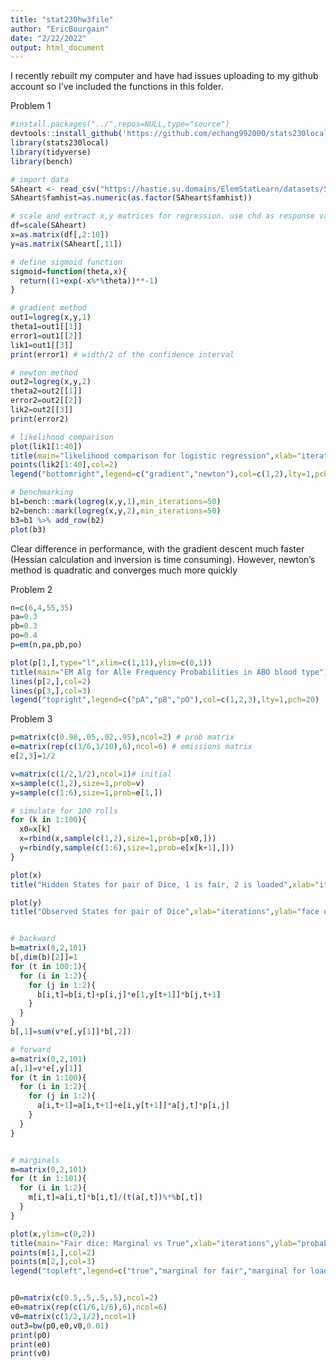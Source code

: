 ```yaml
---
title: "stat230hw3file"
author: "EricBourgain"
date: "2/22/2022"
output: html_document
---
```

I recently rebuilt my computer and have had issues uploading to my github account so I've included the functions in this folder.

Problem 1 


```r
#install.packages("../",repos=NULL,type="source")
devtools::install_github('https://github.com/echang992000/stats230local',force=TRUE)
library(stats230local)
library(tidyverse)
library(bench)

# import data
SAheart <- read_csv("https://hastie.su.domains/ElemStatLearn/datasets/SAheart.data")
SAheart$famhist=as.numeric(as.factor(SAheart$famhist))

# scale and extract x,y matrices for regression. use chd as response variable according to docs
df=scale(SAheart)
x=as.matrix(df[,2:10])
y=as.matrix(SAheart[,11])

# define sigmoid function
sigmoid=function(theta,x){
  return((1+exp(-x%*%theta))**-1)
}

# gradient method
out1=logreg(x,y,1)
theta1=out1[[1]]
error1=out1[[2]]
lik1=out1[[3]]
print(error1) # width/2 of the confidence interval

# newton method
out2=logreg(x,y,2)
theta2=out2[[1]]
error2=out2[[2]]
lik2=out2[[3]]
print(error2)

# likelihood comparison
plot(lik1[1:40])
title(main="likelihood comparison for logistic regression",xlab="iterations",ylab="likelihood")
points(lik2[1:40],col=2)
legend("bottomright",legend=c("gradient","newton"),col=c(1,2),lty=1,pch=20)

# benchmarking
b1=bench::mark(logreg(x,y,1),min_iterations=50)
b2=bench::mark(logreg(x,y,2),min_iterations=50)
b3=b1 %>% add_row(b2)
plot(b3)

```
Clear difference in performance, with the gradient descent much faster (Hessian calculation and inversion is time consuming). However, newton's method is quadratic and converges much more quickly





Problem 2

```r
n=c(6,4,55,35)
pa=0.3
pb=0.3
po=0.4
p=em(n,pa,pb,po)

plot(p[1,],type="l",xlim=c(1,11),ylim=c(0,1))
title(main="EM Alg for Alle Frequency Probabilities in ABO blood type")
lines(p[2,],col=2)
lines(p[3,],col=3)
legend("topright",legend=c("pA","pB","pO"),col=c(1,2,3),lty=1,pch=20)


```



Problem 3
```r
p=matrix(c(0.98,.05,.02,.95),ncol=2) # prob matrix
e=matrix(rep(c(1/6,1/10),6),ncol=6) # emissions matrix
e[2,3]=1/2

v=matrix(c(1/2,1/2),ncol=1)# initial 
x=sample(c(1,2),size=1,prob=v)
y=sample(c(1:6),size=1,prob=e[1,])

# simulate for 100 rolls
for (k in 1:100){
  x0=x[k]
  x=rbind(x,sample(c(1,2),size=1,prob=p[x0,]))
  y=rbind(y,sample(c(1:6),size=1,prob=e[x[k+1],]))
}

plot(x)
title("Hidden States for pair of Dice, 1 is fair, 2 is loaded",xlab="iterations",ylab="state")

plot(y)
title("Observed States for pair of Dice",xlab="iterations",ylab="face of dice")


# backward
b=matrix(0,2,101)
b[,dim(b)[2]]=1
for (t in 100:1){
  for (i in 1:2){
    for (j in 1:2){
      b[i,t]=b[i,t]+p[i,j]*e[1,y[t+1]]*b[j,t+1]
    }
  }
}
b[,1]=sum(v*e[,y[1]]*b[,2])

# forward
a=matrix(0,2,101)
a[,1]=v*e[,y[1]]
for (t in 1:100){
  for (i in 1:2){
    for (j in 1:2){
      a[i,t+1]=a[i,t+1]+e[i,y[t+1]]*a[j,t]*p[i,j]
    }
  }
}


# marginals
m=matrix(0,2,101)
for (t in 1:101){
  for (i in 1:2){
    m[i,t]=a[i,t]*b[i,t]/(t(a[,t])%*%b[,t])
  }
}

plot(x,ylim=c(0,2))
title(main="Fair dice: Marginal vs True",xlab="iterations",ylab="probability/state")
points(m[1,],col=2)
points(m[2,],col=3)
legend("topleft",legend=c("true","marginal for fair","marginal for loaded"),col=c(1,2,3),lty=1,pch=20)


p0=matrix(c(0.5,.5,.5,.5),ncol=2)
e0=matrix(rep(c(1/6,1/6),6),ncol=6)
v0=matrix(c(1/2,1/2),ncol=1)
out3=bw(p0,e0,v0,0.01)
print(p0)
print(e0)
print(v0)

```
